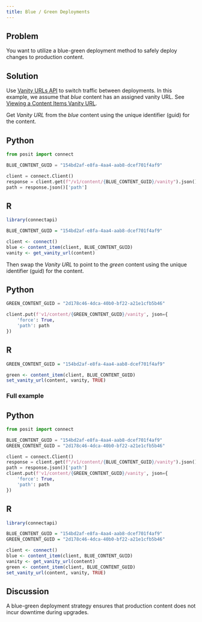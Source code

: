```yaml
---
title: Blue / Green Deployments
---
```


## Problem

You want to utilize a blue-green deployment method to safely deploy changes to production content.

## Solution

Use [Vanity URLs API](/api/#get-/v1/content/-guid-/vanity) to switch traffic between deployments. In this example, we assume that *blue* content has an assigned vanity URL. See [Viewing a Content Items Vanity URL](../../content/viewing-a-content-items-vanity-url/index.qmd).

Get *Vanity URL* from the *blue* content using the unique identifier (guid) for the content.

:::{.panel-tabset group="language"}

## Python

```python
from posit import connect

BLUE_CONTENT_GUID = "154bd2af-e8fa-4aa4-aab8-dcef701f4af9"

client = connect.Client()
response = client.get(f"/v1/content/{BLUE_CONTENT_GUID}/vanity").json()
path = response.json()['path']
```

## R

```r
library(connectapi)

BLUE_CONTENT_GUID = "154bd2af-e8fa-4aa4-aab8-dcef701f4af9"

client <- connect()
blue <- content_item(client, BLUE_CONTENT_GUID)
vanity <- get_vanity_url(content)
```

:::

Then swap the *Vanity URL* to point to the *green* content using the unique identifier (guid) for the content.

:::{.panel-tabset group="language"}

## Python

```python
GREEN_CONTENT_GUID = "2d178c46-4dca-40b0-bf22-a21e1cfb5b46"

client.put(f'v1/content/{GREEN_CONTENT_GUID}/vanity', json={
    'force': True,
    'path': path
})
```

## R

```r
GREEN_CONTENT_GUID = "154bd2af-e8fa-4aa4-aab8-dcef701f4af9"

green <- content_item(client, BLUE_CONTENT_GUID)
set_vanity_url(content, vanity, TRUE)
```

:::


### Full example

:::{.panel-tabset group="language"}

## Python

```python
from posit import connect

BLUE_CONTENT_GUID = "154bd2af-e8fa-4aa4-aab8-dcef701f4af9"
GREEN_CONTENT_GUID = "2d178c46-4dca-40b0-bf22-a21e1cfb5b46"

client = connect.Client()
response = client.get(f"/v1/content/{BLUE_CONTENT_GUID}/vanity").json()
path = response.json()['path']
client.put(f'v1/content/{GREEN_CONTENT_GUID}/vanity', json={
    'force': True,
    'path': path
})
```

## R

```r
library(connectapi)

BLUE_CONTENT_GUID = "154bd2af-e8fa-4aa4-aab8-dcef701f4af9"
GREEN_CONTENT_GUID = "2d178c46-4dca-40b0-bf22-a21e1cfb5b46"

client <- connect()
blue <- content_item(client, BLUE_CONTENT_GUID)
vanity <- get_vanity_url(content)
green <- content_item(client, BLUE_CONTENT_GUID)
set_vanity_url(content, vanity, TRUE)
```

:::


## Discussion

A blue-green deployment strategy ensures that production content does not incur downtime during upgrades.
